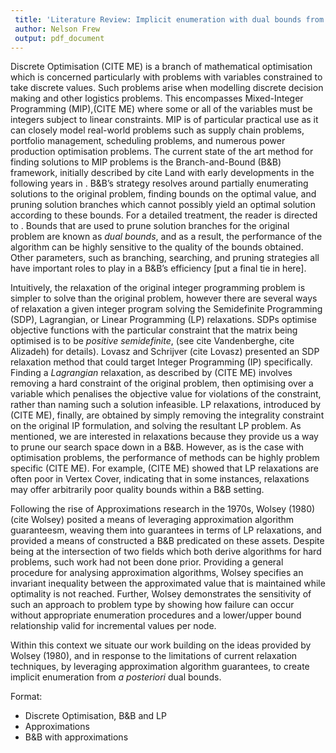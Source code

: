 ```yaml
---
 title: 'Literature Review: Implicit enumeration with dual bounds from approximations'
 author: Nelson Frew
 output: pdf_document
---
```



Discrete Optimisation (CITE ME) is a branch of mathematical optimisation which is concerned particularly with problems with variables constrained to take discrete values. Such problems arise when modelling discrete decision making and other logistics problems. This encompasses Mixed-Integer Programming (MIP),(CITE ME)  where some or all of the variables must be integers subject to linear constraints. MIP is of particular practical use as it can closely model real-world problems such as supply chain problems, portfolio management, scheduling problems, and numerous power production optimisation problems. The current state of the art method for finding solutions to MIP problems is the Branch-and-Bound (B&B) framework, initially described by cite Land with early developments in the following years in \cite{Dakin}. B&B's strategy resolves around partially enumerating solutions to the original problem, finding bounds on the optimal value, and pruning solution branches which cannot possibly yield an optimal solution according to these bounds. For a detailed treatment, the reader is directed to \cite{Conforti}. Bounds that are used to prune solution branches for the original problem are known as *dual bounds*, and as a result, the performance of the algorithm can be highly sensitive to the quality of the bounds obtained. Other parameters, such as branching, searching, and pruning strategies all have important roles to play in a B&B's efficiency [put a final tie in here].

Intuitively, the relaxation of the original integer programming problem is simpler to solve than the original problem, however there are several ways of relaxation a given integer program  solving the Semidefinite Programming (SDP), Lagrangian, or Linear Programming (LP) relaxations. SDPs optimise objective functions with the particular constraint that the matrix being optimised is to be *positive semidefinite*, (see cite Vandenberghe, cite Alizadeh) for details). Lovasz and Schrijver (cite Lovasz)  presented an SDP relaxation method that could target Integer Programming (IP) specifically. Finding a *Lagrangian* relaxation, as described by (CITE ME) involves removing a hard constraint of the original problem, then optimising over a variable which penalises the objective value for violations of the constraint, rather than naming such a solution infeasible. LP relaxations, introduced by (CITE ME), finally, are obtained by simply removing the integrality constraint on the original IP formulation, and solving the resultant LP problem. As mentioned, we are interested in relaxations because they provide us a way to prune our search space down in a B&B. However, as is the case with optimisation problems, the performance of methods can be highly problem specific (CITE ME). For example, (CITE ME) showed that LP relaxations are often poor in Vertex Cover, indicating that in some instances, relaxations may offer arbitrarily poor quality bounds within a B&B setting. 

Following the rise of Approximations research in the 1970s, Wolsey (1980) (cite Wolsey) posited a means of leveraging approximation algorithm guaranteesm, weaving them into guarantees in terms of LP relaxations, and provided a means of constructed a B&B predicated on these assets. Despite being at the intersection of two fields which both derive algorithms for hard problems, such work had not been done prior. Providing a general procedure for analysing approximation algorithms, Wolsey specifies an invariant inequality between the approximated value that is maintained while optimality is not reached. Further, Wolsey demonstrates the sensitivity of such an approach to problem type by showing how failure can occur without appropriate enumeration procedures and a lower/upper bound relationship valid for incremental values per node.

Within this context we situate our work building on the ideas provided by Wolsey (1980), and in response to the limitations of current relaxation techniques, by leveraging approximation algorithm guarantees, to create implicit enumeration from *a posteriori* dual bounds.

Format: 

 - Discrete Optimisation, B&B and LP
 - Approximations
 - B&B with approximations 
